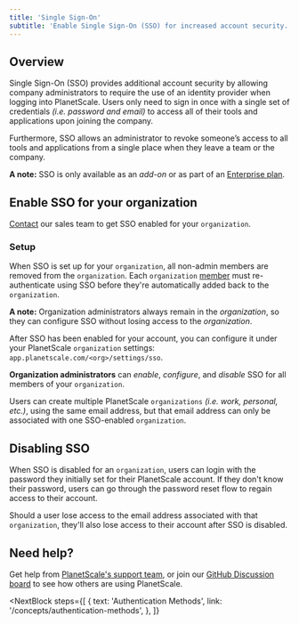 ```yaml
---
title: 'Single Sign-On'
subtitle: 'Enable Single Sign-On (SSO) for increased account security.'
---
```


## Overview
Single Sign-On (SSO) provides additional account security by allowing company administrators to require the use of an identity provider when logging into PlanetScale. Users only need to sign in once with a single set of credentials _(i.e. password and email)_ to access all of their tools and applications upon joining the company.

Furthermore, SSO allows an administrator to revoke someone’s access to all tools and applications from a single place when they leave a team or the company.

<InfoBlock  type="note">
<b>A note:</b> SSO is only available as an <em>add-on</em> or as part of an <a href="https://docs.planetscale.com/concepts/billing#planetscale-plans">Enterprise plan</a>.
</InfoBlock>


## Enable SSO for your organization
[Contact](https://www.planetscale.com/contact) our sales team to get SSO enabled for your `organization`.

  
### Setup
When SSO is set up for your `organization`, all non-admin members are removed from the `organization`. Each `organization` [member](https://app.planetscale.com/planetscale/settings/members) must re-authenticate using SSO before they're automatically added back to the `organization`.

<InfoBlock  type="note">
<b>A note:</b> Organization administrators always remain in the <em>organization</em>, so they can configure SSO without losing access to the <em>organization</em>.
</InfoBlock>

After SSO has been enabled for your account, you can configure it under your PlanetScale `organization` settings: `app.planetscale.com/<org>/settings/sso`.

**Organization administrators** can _enable_, _configure_, and _disable_ SSO for all members of your `organization`.

Users can create multiple PlanetScale `organizations` _(i.e. work, personal, etc.)_, using the same email address, but that email address can only be associated with one SSO-enabled `organization`.


## Disabling SSO
When SSO is disabled for an `organization`, users can login with the password they initially set for their PlanetScale account. If they don't know their password, users can go through the password reset flow to regain access to their account.

Should a user lose access to the email address associated with that `organization`, they'll also lose access to their account after SSO is disabled.


## Need help?
Get help from [PlanetScale's support team](https://www.planetscale.com/support), or join our [GitHub Discussion board](https://github.com/planetscale/beta/discussions) to see how others are using PlanetScale.



<NextBlock
  steps={[
    {
      text: 'Authentication Methods',
      link: '/concepts/authentication-methods',
    },
  ]}
></NextBlock>